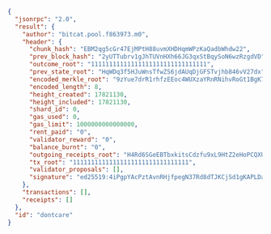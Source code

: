 ```json
{
  "jsonrpc": "2.0",
  "result": {
    "author": "bitcat.pool.f863973.m0",
    "header": {
      "chunk_hash": "EBM2qg5cGr47EjMPtH88uvmXHDHqmWPzKaQadbWhdw22",
      "prev_block_hash": "2yUTTubrv1gJhTUVnHXh66JG3qxStBqySoN6wzRzgdVD",
      "outcome_root": "11111111111111111111111111111111",
      "prev_state_root": "HqWDq3f5HJuWnsTfwZS6jdAUqDjGFSTvjhb846vV27dx",
      "encoded_merkle_root": "9zYue7drR1rhfzEEoc4WUXzaYRnRNihvRoGt1BgK7Lkk",
      "encoded_length": 8,
      "height_created": 17821130,
      "height_included": 17821130,
      "shard_id": 0,
      "gas_used": 0,
      "gas_limit": 1000000000000000,
      "rent_paid": "0",
      "validator_reward": "0",
      "balance_burnt": "0",
      "outgoing_receipts_root": "H4Rd6SGeEBTbxkitsCdzfu9xL9HtZ2eHoPCQXUeZ6bW4",
      "tx_root": "11111111111111111111111111111111",
      "validator_proposals": [],
      "signature": "ed25519:4iPgpYAcPztAvnRHjfpegN37Rd8dTJKCjSd1gKAPLDaLcHUySJHjexMSSfC5iJVy28vqF9VB4psz13x2nt92cbR7"
    },
    "transactions": [],
    "receipts": []
  },
  "id": "dontcare"
}
```

